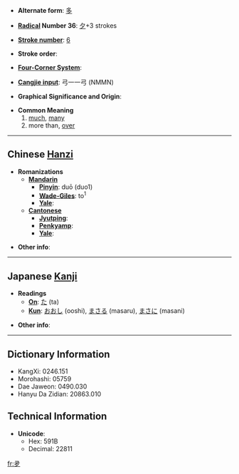 * '''Alternate form''': [[多]]

* '''[[Wiktionary:Chinese radical index| Radical]] Number 36''': [[Wiktionary:Chinese radical index 夕|夕]]+3 strokes

* '''[[Wiktionary:Chinese total strokes index|Stroke number]]''': [[Wiktionary:Chinese total strokes index 6|6]]

* '''Stroke order''': 

* '''[[Wiktionary:Chinese four corner index|Four-Corner System]]''': 

* '''[[Wiktionary:Chinese Cangjie index|Cangjie input]]''': 弓一一弓 (NMMN)

* '''Graphical Significance and Origin''': 

* '''Common Meaning'''
*#[[much]], [[many]]
*# more than, [[over]]

----

== Chinese [[Hanzi]] ==

* '''Romanizations'''
** '''[[Mandarin]]'''
*** '''[[Pinyin]]''': duō (duo1)
*** '''[[Wade-Giles]]''': to<sup>1</sup>
*** '''[[Yale]]''': 
** '''[[Cantonese]]'''
*** '''[[Jyutping]]''':
*** '''[[Penkyamp]]''': 
*** '''[[Yale]]''': 

* '''Other info''': 

----

== Japanese [[Kanji]] ==

* '''Readings'''
** '''[[On]]''': [[た]] (ta)
** '''[[Kun]]''': [[おおし]] (ooshi), [[まさる]] (masaru), [[まさに]] (masani)

* '''Other info''':  

----

== Dictionary Information ==

* KangXi: 0246.151
* Morohashi: 05759
* Dae Jaweon: 0490.030
* Hanyu Da Zidian: 20863.010

== Technical Information ==

* '''Unicode''':
** Hex: 591B
** Decimal: 22811

[[fr:夛]]